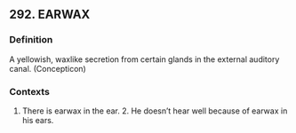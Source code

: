 ## 292. EARWAX
### Definition
A yellowish, waxlike secretion from certain glands in the external auditory canal. (Concepticon)

### Contexts
1. There is earwax in the ear. 2. He doesn’t hear well because of earwax in his ears.

